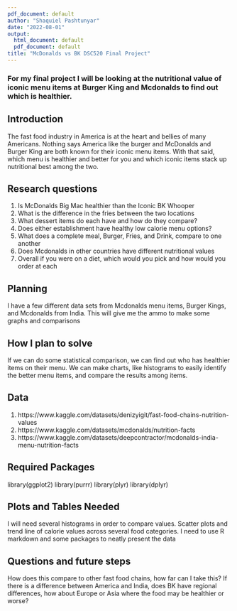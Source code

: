 ---
pdf_document: default
author: "Shaquiel Pashtunyar"
date: "2022-08-01"
output:
  html_document: default
  pdf_document: default
title: "McDonalds vs BK DSC520 Final Project"
---

### For my final project I will be looking at the nutritional value of iconic menu items at Burger King and Mcdonalds to find out which is healthier.

## Introduction
The fast food industry in America is at the heart and bellies of many Americans. Nothing says America like the burger and McDonalds and Burger King are both known for their iconic menu items. With that said, which menu is healthier and better for you and which iconic items stack up nutritional best among the two.

## Research questions 

1) Is McDonalds Big Mac healthier than the Iconic BK Whooper
2) What is the difference in the fries between the two locations
3) What dessert items do each have and how do they compare?
4) Does either establishment have healthy low calorie menu options?
5) What does a complete meal, Burger, Fries, and Drink, compare to one another
6) Does Mcdonalds in other countries have different nutritional values
7) Overall if you were on a diet, which would you pick and how would you order at each

## Planning
I have a few different data sets from Mcdonalds menu items, Burger Kings, and Mcdonalds from India. This will give me the ammo to make some graphs and comparisons

## How I plan to solve
If we can do some statistical comparison, we can find out who has healthier items on their menu. We can make charts, like histograms to easily identify the better menu items, and compare the results among items. 

## Data 
1) https://www.kaggle.com/datasets/denizyigit/fast-food-chains-nutrition-values
2) https://www.kaggle.com/datasets/mcdonalds/nutrition-facts
3) https://www.kaggle.com/datasets/deepcontractor/mcdonalds-india-menu-nutrition-facts

## Required Packages

library(ggplot2)
library(purrr)
library(plyr)
library(dplyr)

## Plots and Tables Needed
I will need several histograms in order to compare values. Scatter plots and trend line of calorie values across several food categories. I need to use R markdown and some packages to neatly present the data

## Questions and future steps
How does this compare to other fast food chains, how far can I take this? If there is a difference between America and India, does BK have regional differences, how about Europe or Asia where the food may be healthier or worse?